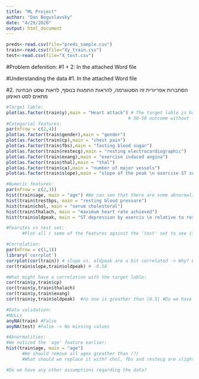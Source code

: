 ```yaml
---
title: "ML Project"
author: "Dan Boguslavsky"
date: "4/29/2020"
output: html_document
---
```


```r
preds<-read.csv(file="preds_sample.csv")
train<-read.csv(file="Xy_train.csv")
test<-read.csv(file="X_test.csv")
```

#Problem defenition:
#1 + 2:
In the attached Word file

#Understanding the data
#1. 
In the attached Word file

#2.
הסתברות אפריורית זה הסטוגרמה, להראות התפגות
בנוסף, לראות שסט הבחינה מתאים לסט האימון
```r
#Target lable:
plot(as.factor(train$y),main = "Heart attack") # The target lable is balanced -> we excpect the model to predit around 
                                              # 50-50 outcome without feature influence.
#Categorial features:
par(mfrow = c(2,4))
plot(as.factor(train$gender),main = "gender")
plot(as.factor(train$cp),main = "chest pain")
plot(as.factor(train$fbs),main = "fasting blood sugar")
plot(as.factor(train$restecg),main = "resting electrocardiographic")
plot(as.factor(train$exang),main = "exercise induced angina")
plot(as.factor(train$thal),main = "thal")
plot(as.factor(train$ca),main = "number of major vessels")
plot(as.factor(train$slope),main = "slope of the peak \n exercise ST segment")

#Numeric features:
par(mfrow = c(2,3))
hist(train$age, main = "age") #We can see that there are some abnormalities in the age values - should be fixed
hist(train$trestbps, main = "resting blood pressure")
hist(train$chol, main = "serum cholestoral")
hist(train$thalach, main = "maximum heart rate achieved")
hist(train$oldpeak, main = "ST depression by exercis \n relative to rest")

#Fearutes vs test set:
      #Plot all / some of the features against the 'test' set to see if they are balanced?

#Corralation:
par(mfrow = c(1,1))
library('corrplot')
corrplot(cor(train)) # slope vs. oldpeak are a bit correlated -> Why? What does it mean?
cor(train$slope,train$oldpeak) # -0.58 

#What might have a correlation with the target lable:
cor(train$y,train$cp)
cor(train$y,train$thalach)
cor(train$y,train$exang)
cor(train$y,train$oldpeak)  #no one is greather than |0.5| #Do we have any asumptions on what can influent it else wise?

#Data validation:
#NULLs
anyNA(train) #False
anyNA(test) #False -> No missing values

#Abnormalities:
#We noticed the 'age' feature earlier:
hist(train$age, main = "age")
      #We should remove all ages greather than (?)
      #What should we replace it with? chol, fbs and restecg are slightly correlated with age, maybe we can use it somehow?

#Do we have any other assumptions regarding the data?
```